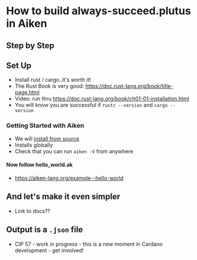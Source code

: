 # How to build always-succeed.plutus in Aiken

## Step by Step

## Set Up
- Install rust / cargo..it's worth it!
- The Rust Book is very good: https://doc.rust-lang.org/book/title-page.html
- Video: run thru https://doc.rust-lang.org/book/ch01-01-installation.html
- You will know you are successful if `rustc --version` and `cargo --version`

### Getting Started with Aiken
- We will [install from source](https://aiken-lang.org/getting-started)
- Installs globally
- Check that you can run `aiken -V` from anywhere

#### Now follow hello_world.ak
- https://aiken-lang.org/example--hello-world

## And let's make it even simpler
- Link to docs??

## Output is a `.json` file
- CIP 57 - work in progress - this is a new moment in Cardano development - get involved!



